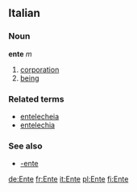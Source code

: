 ==Italian==
===Noun===
'''ente''' ''m''

# [[corporation]]
# [[being]]

===Related terms===
*[[entelecheia]]
*[[entelechia]]

===See also===
*[[-ente]]

[[de:Ente]]
[[fr:Ente]]
[[it:Ente]]
[[pl:Ente]]
[[fi:Ente]]